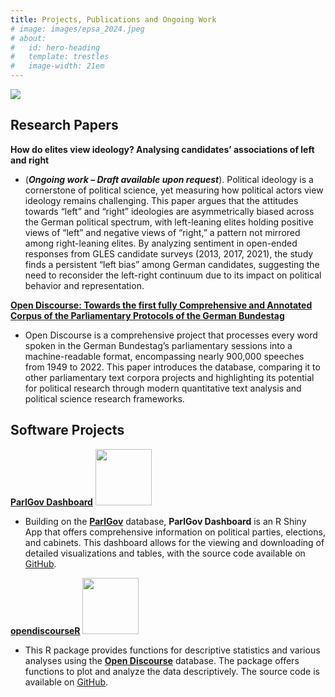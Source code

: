 ```yaml
---
title: Projects, Publications and Ongoing Work
# image: images/epsa_2024.jpeg
# about:
#   id: hero-heading
#   template: trestles
#   image-width: 21em
---
```


<!-- <style> -->
<!--   #hero-heading { -->
<!--     background: linear-gradient(135deg, #6a89cc, #b8e994); -->
<!--     color: white; -->
<!--     padding: 50px 20px; -->
<!--     text-align: center; -->
<!--     border-radius: 10px; -->
<!--   } -->
<!--   .content { -->
<!--     margin: 20px; -->
<!--   } -->
<!-- </style> -->

::: {#hero-heading}
![](images/epsa_2024.jpeg)
:::



## Research Papers

**How do elites view ideology? Analysing candidates' associations of left and right**

- (***Ongoing work -- Draft available upon request***). Political ideology is a cornerstone of political science, yet measuring how political actors view ideology remains challenging. This paper argues that the attitudes towards "left" and "right" ideologies are asymmetrically biased across the German political spectrum, with left-leaning elites holding positive views of "left" and negative views of "right," a pattern not mirrored among right-leaning elites. By analyzing sentiment in open-ended responses from GLES candidate surveys (2013, 2017, 2021), the study finds a persistent "left bias" among German candidates, suggesting the need to reconsider the left-right continuum due to its impact on political behavior and representation.

[**Open Discourse: Towards the first fully Comprehensive and Annotated Corpus of the Parliamentary Protocols of the German Bundestag**](https://osf.io/preprints/socarxiv/dx87u)

- Open Discourse is a comprehensive project that processes every word spoken in the German Bundestag's parliamentary sessions into a machine-readable format, encompassing nearly 900,000 speeches from 1949 to 2022. This paper introduces the database, comparing it to other parliamentary text corpora projects and highlighting its potential for political research through modern quantitative text analysis and political science research frameworks.

## Software Projects

[**ParlGov Dashboard**](https://lukas-warode.shinyapps.io/ParlGov_Dashboard/) ![](https://raw.githubusercontent.com/lwarode/ParlGov_Dashboard/357257758bb1f2dafe4f995ff30ed81130de1b52/pg_dashboard_sticker.png){width=90 fig-align='left'} 

- Building on the [**ParlGov**](https://www.parlgov.org/) database, **ParlGov Dashboard** is an R Shiny App that offers comprehensive information on political parties, elections, and cabinets. This dashboard allows for the viewing and downloading of detailed visualizations and tables, with the source code available on [GitHub](https://github.com/lwarode/ParlGov_Dashboard).

[**opendiscourseR**](https://open-discourse.github.io/opendiscouRse/) ![](https://raw.githubusercontent.com/open-discourse/opendiscouRse/main/images/od_sticker.png){width=90 fig-align='left'} 

- This R package provides functions for descriptive statistics and various analyses using the [**Open Discourse**](https://opendiscourse.de/) database. The package offers functions to plot and analyze the data descriptively. The source code is available on [GitHub](https://github.com/open-discourse/opendiscouRse).


